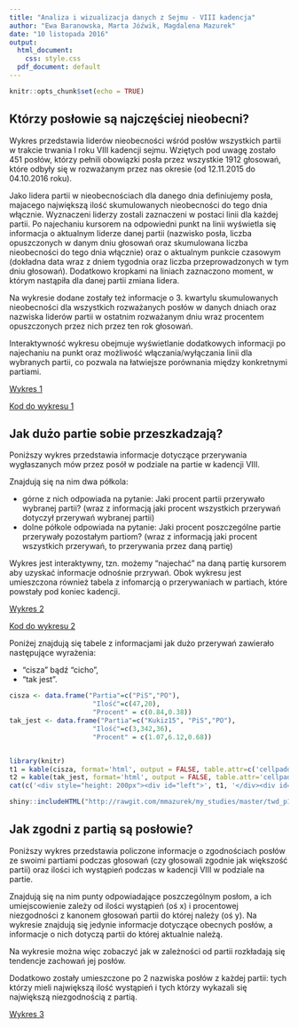 ```yaml
---
title: "Analiza i wizualizacja danych z Sejmu - VIII kadencja"
author: "Ewa Baranowska, Marta Jóźwik, Magdalena Mazurek"
date: "10 listopada 2016"
output:
  html_document: 
    css: style.css
  pdf_document: default
---
```

```r
knitr::opts_chunk$set(echo = TRUE)
```

## Którzy posłowie są najczęściej nieobecni?

Wykres przedstawia liderów nieobecności wśród posłów wszystkich partii w trakcie trwania I roku VIII kadencji sejmu. Wziętych pod uwagę zostało 451 posłów, którzy pełnili obowiązki posła przez wszystkie 1912 głosowań, które odbyły się w rozważanym przez nas okresie (od 12.11.2015 do 04.10.2016 roku).

Jako lidera partii w nieobecnościach dla danego dnia definiujemy posła, majacego największą ilość skumulowanych nieobecności do tego dnia włącznie. Wyznaczeni liderzy zostali zaznaczeni w postaci linii dla każdej partii. Po najechaniu kursorem na odpowiedni punkt na linii wyświetla się informacja o aktualnym liderze danej partii (nazwisko posła, liczba opuszczonych w danym dniu głosowań oraz skumulowana liczba nieobecności do tego dnia włącznie) oraz o aktualnym punkcie czasowym (dokładna data
wraz z dniem tygodnia oraz liczba przeprowadzonych w tym dniu głosowań). Dodatkowo kropkami na liniach zaznaczono moment, w którym nastąpiła dla danej partii zmiana lidera.

Na wykresie dodane zostały też informacje o 3. kwartylu skumulowanych nieobecności dla wszystkich rozważanych posłów w danych dniach oraz nazwiska liderów partii w ostatnim rozważanym dniu wraz procentem opuszczonych przez nich przez ten rok głosowań.

Interaktywność wykresu obejmuje wyświetlanie dodatkowych informacji po najechaniu na punkt oraz możliwość włączania/wyłączania linii dla wybranych partii, co pozwala na łatwiejsze porównania między konkretnymi partiami.


[Wykres 1](http://rawgit.com/mmazurek/my_studies/master/liderzy_nieob_wykres.html)

[Kod do wykresu 1](http://rawgit.com/mmazurek/my_studies/master/PREZENTACJA_html_nieobecnosci.html)


## Jak dużo partie sobie przeszkadzają?

Poniższy wykres przedstawia informacje dotyczące przerywania wygłaszanych mów przez posół w podziale na partie w kadencji VIII.

Znajdują się na nim dwa półkola:

* górne z nich odpowiada na pytanie: Jaki procent partii przerywało wybranej partii? (wraz z informacją jaki procent wszystkich przerywań dotyczył przerywań wybranej partii)
* dolne półkole odpowiada na pytanie: Jaki procent poszczególne partie przerywały pozostałym partiom? (wraz z informacją  jaki procent wszystkich przerywań, to przerywania przez daną partię)

Wykres jest interaktywny, tzn. możemy "najechać" na daną partię kursorem aby uzyskać informacje odnośnie przrywań.
Obok wykresu jest umieszczona również tabela z infomarcją o przerywaniach w partiach, które powstały pod koniec kadencji.

[Wykres 2](http://rawgit.com/mmazurek/my_studies/master/twd_p1.html)

[Kod do wykresu 2](http://rawgit.com/mmazurek/my_studies/master/kod_przerywania.html)

Poniżej znajdują się tabele z informacjami jak dużo przerywań zawierało następujące wyrażenia:

* "cisza" bądź "cicho",
* "tak jest".

```r

cisza <- data.frame("Partia"=c("PiS","PO"),
                     "Ilość"=c(47,20),
                     "Procent" = c(0.84,0.38))
tak_jest <- data.frame("Partia"=c("Kukiz15", "PiS","PO"),
                     "Ilość"=c(3,342,36),
                     "Procent" = c(1.07,6.12,0.68))


library(knitr)
t1 = kable(cisza, format='html', output = FALSE, table.attr=c('cellpadding="3px"'), caption = "Ile przerywań zawierało \"cisza\" bądź \"cicho\"?" )
t2 = kable(tak_jest, format='html', output = FALSE, table.attr='cellpadding="3px"', caption= "Ile przerywań zawierało \"tak jest\"?")
cat(c('<div style="height: 200px"><div id="left">', t1, '</div><div id="right">', t2, '</div></div>'), sep = '')


```


```r
shiny::includeHTML("http://rawgit.com/mmazurek/my_studies/master/twd_p1.html")
```


## Jak zgodni z partią są posłowie?

Poniższy wykres przedstawia policzone informacje o zgodnościach posłów ze swoimi partiami podczas głosowań (czy głosowali zgodnie jak większość partii) oraz ilości ich wystąpień podczas w kadencji VIII w podziale na partie.

Znajdują się na nim punty odpowiadające poszczególnym posłom, a ich umiejscowienie zależy od ilości wystąpień (oś x) i procentowej niezgodności z kanonem głosowań partii do której należy (oś y). Na wykresie znajdują się jedynie informacje dotyczące obecnych posłów, a informacje o nich dotyczą partii do której aktualnie należą.

Na wykresie można więc zobaczyć jak w zależności od partii rozkładają się tendencje zachowań jej posłów.

Dodatkowo zostały umieszczone po 2 nazwiska posłów z każdej partii: tych którzy mieli największą ilość wystąpień i tych którzy wykazali się największą niezgodnością z partią.

[Wykres 3](https://raw.githubusercontent.com/mmazurek/my_studies/master/Rplot_mojekol.png)



